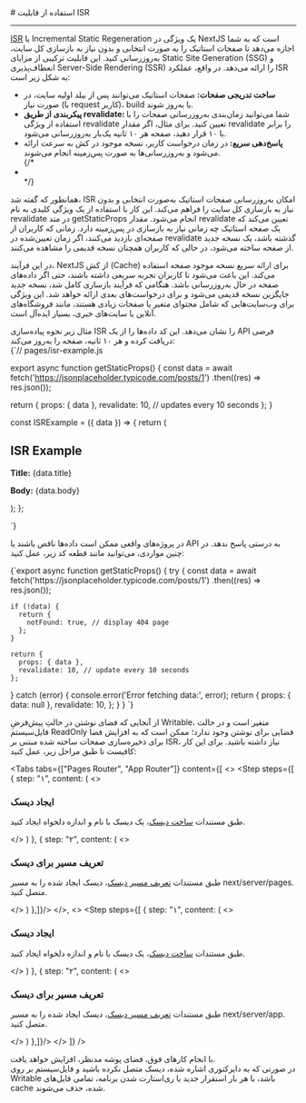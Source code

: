 

<Layout>
<Head>
<title>مستندات استفاده از قابلیت ISR در NextJS - لیارا</title>
<meta property="og:title" content="مستندات خدمات رایانش ابری لیارا" />
<meta property="og:description" content="مستندات مربوط به نحوه استفاده از قابلیت ISR در پلتفرم NextJS در لیارا"  />
<meta property="og:image" content="https://files.liara.ir/liara/logos/liara-poster.jpg" />
</Head>
# استفاده از قابلیت ISR
<hr className="mb-2" />

<a href="https://nextjs.org/docs/pages/building-your-application/data-fetching/incremental-static-regeneration" className="text-[#2196f3]">ISR</a> یا Incremental Static Regeneration یک ویژگی در NextJS است که به شما اجازه می‌دهد تا صفحات استاتیک را به صورت انتخابی و بدون نیاز به بازسازی کل سایت، به‌روزرسانی کنید.
 این قابلیت ترکیبی از مزایای Static Site Generation (SSG) و انعطاف‌پذیری Server-Side Rendering (SSR) را ارائه می‌دهد.
در واقع، عملکرد ISR به شکل زیر است: 

<div className="h-2" />
<ul>

<li ><b>ساخت تدریجی صفحات: </b>صفحات استاتیک می‌توانند پس از بیلد اولیه سایت، در صورت نیاز (با request کاربر)، build یا به‌روز شوند.</li>
<div className="h-1" />
<li ><b>پیکربندی از طریق revalidate: </b>شما می‌توانید زمان‌بندی به‌روزرسانی صفحات را با استفاده از ویژگی revalidate تعیین کنید. برای مثال، اگر مقدار revalidate را برابر با ۱۰ قرار دهید، صفحه هر ۱۰ ثانیه یک‌بار به‌روزرسانی می‌شود.</li>
<div className="h-1" />
<li ><b>پاسخ‌دهی سریع: </b>در زمان درخواست کاربر، نسخه موجود در کش به سرعت ارائه می‌شود و به‌روزرسانی‌ها به صورت پس‌زمینه انجام می‌شوند.</li>
{/* <div className="h-1" />
<li style={{ "padding-inline-start": 20}}><b></b></li> */}
</ul>
<div className="h-2" />

همانطور که گفته شد، ISR امکان به‌روزرسانی صفحات استاتیک به‌صورت انتخابی و بدون نیاز به بازسازی کل سایت را فراهم می‌کند. این کار با استفاده از یک ویژگی کلیدی به نام revalidate در متد getStaticProps انجام می‌شود. مقدار revalidate تعیین می‌کند که یک صفحه استاتیک چه زمانی نیاز به بازسازی در پس‌زمینه دارد. زمانی که کاربران از صفحه‌ای بازدید می‌کنند، اگر زمان تعیین‌شده در revalidate گذشته باشد، یک نسخه جدید از صفحه ساخته می‌شود، در حالی که کاربران همچنان نسخه قدیمی را مشاهده می‌کنند.

در این فرآیند، NextJS از کش (Cache) برای ارائه سریع نسخه موجود صفحه استفاده می‌کند. این باعث می‌شود تا کاربران تجربه سریعی داشته باشند، حتی اگر داده‌های صفحه در حال به‌روزرسانی باشد. هنگامی که فرآیند بازسازی کامل شد، نسخه جدید جایگزین نسخه قدیمی می‌شود و برای درخواست‌های بعدی ارائه خواهد شد. این ویژگی برای وب‌سایت‌هایی که شامل محتوای متغیر یا صفحات زیادی هستند، مانند فروشگاه‌های آنلاین یا سایت‌های خبری، بسیار ایده‌آل است.

<Section id="enable-isr" title="نحوه استفاده" />
مثال زیر نحوه پیاده‌سازی ISR را نشان می‌دهد. این کد داده‌ها را از یک API فرضی دریافت کرده و هر ۱۰ ثانیه، صفحه را به‌روز می‌کند:

<div className="h-2" />
<div dir='ltr'>
<Highlight className="js">
        {`// pages/isr-example.js

export async function getStaticProps() {
  const data = await fetch('https://jsonplaceholder.typicode.com/posts/1')
    .then((res) => res.json());

  return {
    props: { data },
    revalidate: 10, // updates every 10 seconds
  };
}

const ISRExample = ({ data }) => {
  return (
    <div>
      <h1>ISR Example</h1>
      <p><strong>Title:</strong> {data.title}</p>
      <p><strong>Body:</strong> {data.body}</p>
    </div>
  );
};

`}
</Highlight>
</div>
<div className="h-2" />

در پروژه‌های واقعی ممکن است داده‌ها ناقص باشند یا API به درستی پاسخ ندهد. در چنین مواردی، می‌توانید مانند قطعه کد زیر، عمل کنید: 

<div className="h-2" />
<div dir='ltr'>
<Highlight className="js">
        {`export async function getStaticProps() {
  try {
    const data = await fetch('https://jsonplaceholder.typicode.com/posts/1')
      .then((res) => res.json());

    if (!data) {
      return {
        notFound: true, // display 404 page
      };
    }

    return {
      props: { data },
      revalidate: 10, // update every 10 seconds
    };
  } catch (error) {
    console.error('Error fetching data:', error);
    return {
      props: { data: null },
      revalidate: 10,
    };
  }
}
`}
</Highlight>
</div>
<div className="h-2" />


<Section id="enable-in-liara" title="نحوه استفاده در لیارا" />
از آنجایی که فضای نوشتن در حالتِ پیش‌فرضِ Writable، متغیر است و در حالت فایل‌سیستم ReadOnly   فضایی برای نوشتن وجود ندارد؛ ممکن است که به افزایش فضا برای ذخیره‌سازی صفحات ساخته شده مبتنی بر ISR، نیاز داشته باشید. برای این کار کافیست تا طبق مراحل زیر، عمل کنید:

<div className="h-4" />

<Tabs 
    tabs={["Pages Router", "App Router"]} 
    content={[
    <>
        <Step  steps={[
        {
        step: "۱",
        content: (
        <>
                <h3>ایجاد دیسک</h3>
                <p>طبق مستندات <a href="/paas/disks/create" className="text-[#2196f3] ">ساخت دیسک</a>، یک دیسک با نام و اندازه دلخواه ایجاد کنید.</p>
        </>
        )
        },
        {
        step: "۲",
        content: (
        <>
                <h3>تعریف مسیر برای دیسک</h3>
                <p>طبق مستندات <a href="/paas/disks/route" className="text-[#2196f3] ">تعریف مسیر دیسک</a>، دیسک ایجاد شده را به مسیر <Important>next/server/pages.</Important> متصل کنید.</p>
        </>
        )
        },]}/>
    </>,
    <>
    <Step  steps={[
        {
        step: "۱",
        content: (
        <>
                <h3>ایجاد دیسک</h3>
                <p>طبق مستندات <a href="/paas/disks/create" className="text-[#2196f3] ">ساخت دیسک</a>، یک دیسک با نام و اندازه دلخواه ایجاد کنید.</p>
        </>
        )
        },
        {
        step: "۲",
        content: (
        <>
                <h3>تعریف مسیر برای دیسک</h3>
                <p>طبق مستندات <a href="/paas/disks/route" className="text-[#2196f3] ">تعریف مسیر دیسک</a>، دیسک ایجاد شده را به مسیر <Important>next/server/app.</Important> متصل کنید.</p>
        </>
        )
        },]}/>
    </>
]} 
/>

<div className="h-4" />
با انجام کارهای فوق، فضای پوشه مدنظر، افزایش خواهد یافت.
<div className="h-4" />

<Alert variant="warning">
در صورتی که به دایرکتوری اشاره شده، دیسک متصل نکرده باشید و فایل‌سیستم بر روی Writable باشد، با هر بار استقرار جدید یا ری‌استارت شدن برنامه، تمامی فایل‌های cache شده، حذف می‌شوند.
</Alert>

</Layout>